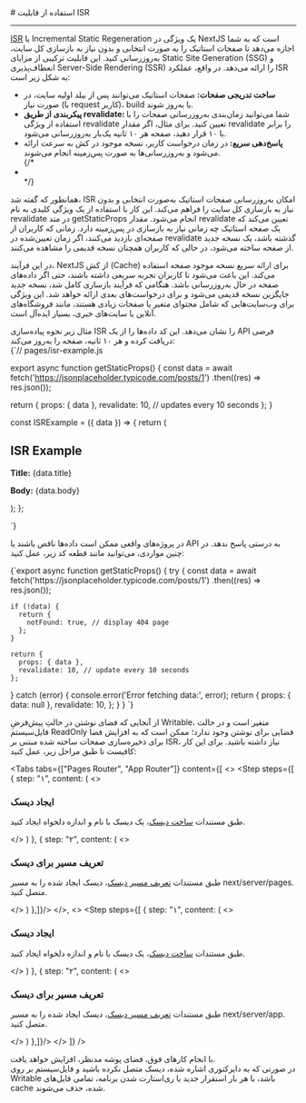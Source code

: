 

<Layout>
<Head>
<title>مستندات استفاده از قابلیت ISR در NextJS - لیارا</title>
<meta property="og:title" content="مستندات خدمات رایانش ابری لیارا" />
<meta property="og:description" content="مستندات مربوط به نحوه استفاده از قابلیت ISR در پلتفرم NextJS در لیارا"  />
<meta property="og:image" content="https://files.liara.ir/liara/logos/liara-poster.jpg" />
</Head>
# استفاده از قابلیت ISR
<hr className="mb-2" />

<a href="https://nextjs.org/docs/pages/building-your-application/data-fetching/incremental-static-regeneration" className="text-[#2196f3]">ISR</a> یا Incremental Static Regeneration یک ویژگی در NextJS است که به شما اجازه می‌دهد تا صفحات استاتیک را به صورت انتخابی و بدون نیاز به بازسازی کل سایت، به‌روزرسانی کنید.
 این قابلیت ترکیبی از مزایای Static Site Generation (SSG) و انعطاف‌پذیری Server-Side Rendering (SSR) را ارائه می‌دهد.
در واقع، عملکرد ISR به شکل زیر است: 

<div className="h-2" />
<ul>

<li ><b>ساخت تدریجی صفحات: </b>صفحات استاتیک می‌توانند پس از بیلد اولیه سایت، در صورت نیاز (با request کاربر)، build یا به‌روز شوند.</li>
<div className="h-1" />
<li ><b>پیکربندی از طریق revalidate: </b>شما می‌توانید زمان‌بندی به‌روزرسانی صفحات را با استفاده از ویژگی revalidate تعیین کنید. برای مثال، اگر مقدار revalidate را برابر با ۱۰ قرار دهید، صفحه هر ۱۰ ثانیه یک‌بار به‌روزرسانی می‌شود.</li>
<div className="h-1" />
<li ><b>پاسخ‌دهی سریع: </b>در زمان درخواست کاربر، نسخه موجود در کش به سرعت ارائه می‌شود و به‌روزرسانی‌ها به صورت پس‌زمینه انجام می‌شوند.</li>
{/* <div className="h-1" />
<li style={{ "padding-inline-start": 20}}><b></b></li> */}
</ul>
<div className="h-2" />

همانطور که گفته شد، ISR امکان به‌روزرسانی صفحات استاتیک به‌صورت انتخابی و بدون نیاز به بازسازی کل سایت را فراهم می‌کند. این کار با استفاده از یک ویژگی کلیدی به نام revalidate در متد getStaticProps انجام می‌شود. مقدار revalidate تعیین می‌کند که یک صفحه استاتیک چه زمانی نیاز به بازسازی در پس‌زمینه دارد. زمانی که کاربران از صفحه‌ای بازدید می‌کنند، اگر زمان تعیین‌شده در revalidate گذشته باشد، یک نسخه جدید از صفحه ساخته می‌شود، در حالی که کاربران همچنان نسخه قدیمی را مشاهده می‌کنند.

در این فرآیند، NextJS از کش (Cache) برای ارائه سریع نسخه موجود صفحه استفاده می‌کند. این باعث می‌شود تا کاربران تجربه سریعی داشته باشند، حتی اگر داده‌های صفحه در حال به‌روزرسانی باشد. هنگامی که فرآیند بازسازی کامل شد، نسخه جدید جایگزین نسخه قدیمی می‌شود و برای درخواست‌های بعدی ارائه خواهد شد. این ویژگی برای وب‌سایت‌هایی که شامل محتوای متغیر یا صفحات زیادی هستند، مانند فروشگاه‌های آنلاین یا سایت‌های خبری، بسیار ایده‌آل است.

<Section id="enable-isr" title="نحوه استفاده" />
مثال زیر نحوه پیاده‌سازی ISR را نشان می‌دهد. این کد داده‌ها را از یک API فرضی دریافت کرده و هر ۱۰ ثانیه، صفحه را به‌روز می‌کند:

<div className="h-2" />
<div dir='ltr'>
<Highlight className="js">
        {`// pages/isr-example.js

export async function getStaticProps() {
  const data = await fetch('https://jsonplaceholder.typicode.com/posts/1')
    .then((res) => res.json());

  return {
    props: { data },
    revalidate: 10, // updates every 10 seconds
  };
}

const ISRExample = ({ data }) => {
  return (
    <div>
      <h1>ISR Example</h1>
      <p><strong>Title:</strong> {data.title}</p>
      <p><strong>Body:</strong> {data.body}</p>
    </div>
  );
};

`}
</Highlight>
</div>
<div className="h-2" />

در پروژه‌های واقعی ممکن است داده‌ها ناقص باشند یا API به درستی پاسخ ندهد. در چنین مواردی، می‌توانید مانند قطعه کد زیر، عمل کنید: 

<div className="h-2" />
<div dir='ltr'>
<Highlight className="js">
        {`export async function getStaticProps() {
  try {
    const data = await fetch('https://jsonplaceholder.typicode.com/posts/1')
      .then((res) => res.json());

    if (!data) {
      return {
        notFound: true, // display 404 page
      };
    }

    return {
      props: { data },
      revalidate: 10, // update every 10 seconds
    };
  } catch (error) {
    console.error('Error fetching data:', error);
    return {
      props: { data: null },
      revalidate: 10,
    };
  }
}
`}
</Highlight>
</div>
<div className="h-2" />


<Section id="enable-in-liara" title="نحوه استفاده در لیارا" />
از آنجایی که فضای نوشتن در حالتِ پیش‌فرضِ Writable، متغیر است و در حالت فایل‌سیستم ReadOnly   فضایی برای نوشتن وجود ندارد؛ ممکن است که به افزایش فضا برای ذخیره‌سازی صفحات ساخته شده مبتنی بر ISR، نیاز داشته باشید. برای این کار کافیست تا طبق مراحل زیر، عمل کنید:

<div className="h-4" />

<Tabs 
    tabs={["Pages Router", "App Router"]} 
    content={[
    <>
        <Step  steps={[
        {
        step: "۱",
        content: (
        <>
                <h3>ایجاد دیسک</h3>
                <p>طبق مستندات <a href="/paas/disks/create" className="text-[#2196f3] ">ساخت دیسک</a>، یک دیسک با نام و اندازه دلخواه ایجاد کنید.</p>
        </>
        )
        },
        {
        step: "۲",
        content: (
        <>
                <h3>تعریف مسیر برای دیسک</h3>
                <p>طبق مستندات <a href="/paas/disks/route" className="text-[#2196f3] ">تعریف مسیر دیسک</a>، دیسک ایجاد شده را به مسیر <Important>next/server/pages.</Important> متصل کنید.</p>
        </>
        )
        },]}/>
    </>,
    <>
    <Step  steps={[
        {
        step: "۱",
        content: (
        <>
                <h3>ایجاد دیسک</h3>
                <p>طبق مستندات <a href="/paas/disks/create" className="text-[#2196f3] ">ساخت دیسک</a>، یک دیسک با نام و اندازه دلخواه ایجاد کنید.</p>
        </>
        )
        },
        {
        step: "۲",
        content: (
        <>
                <h3>تعریف مسیر برای دیسک</h3>
                <p>طبق مستندات <a href="/paas/disks/route" className="text-[#2196f3] ">تعریف مسیر دیسک</a>، دیسک ایجاد شده را به مسیر <Important>next/server/app.</Important> متصل کنید.</p>
        </>
        )
        },]}/>
    </>
]} 
/>

<div className="h-4" />
با انجام کارهای فوق، فضای پوشه مدنظر، افزایش خواهد یافت.
<div className="h-4" />

<Alert variant="warning">
در صورتی که به دایرکتوری اشاره شده، دیسک متصل نکرده باشید و فایل‌سیستم بر روی Writable باشد، با هر بار استقرار جدید یا ری‌استارت شدن برنامه، تمامی فایل‌های cache شده، حذف می‌شوند.
</Alert>

</Layout>